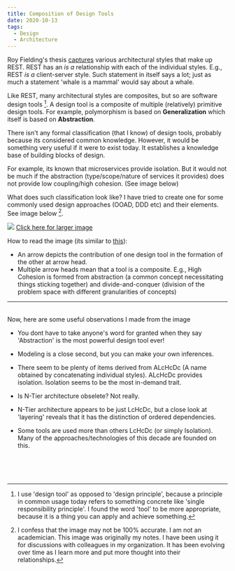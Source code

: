 ```yaml
---
title: Composition of Design Tools
date: 2020-10-13
tags:
  - Design
  - Architecture
---
```

Roy Fielding's thesis [captures](https://www.ics.uci.edu/~fielding/pubs/dissertation/rest_arch_style.htm#fig_5_9) various architectural styles that make up REST. REST has an _is a_ relationship with each of the individual styles. E.g., REST _is a_ client-server style. Such statement in itself says a lot; just as much a statement 'whale is a mammal' would say about a whale.

Like REST, many architectural styles are composites, but so are software design tools [^1]. A design tool is a composite of multiple (relatively) primitive design tools. For example, polymorphism is based on **Generalization** which itself is based on **Abstraction**. 

There isn't any formal classification (that I know) of design tools, probably because its considered common knowledge. However, it would be something very useful if it were to exist today. It establishes a knowledge base of building blocks of design. 

For example, its known that microservices provide isolation. But it would not be much if the abstraction (type/scope/nature of services it provides) does not provide low coupling/high cohesion. (See image below)

What does such classification look like? I have tried to create one for some commonly used design approaches (OOAD, DDD etc) and their elements. See image below [^2].

![](./designimages/tools.jpg)
[Click here for larger image](https://github.com/pchethan/pchethan.github.io/blob/master/content/posts/designtools/designimages/tools.jpg)

How to read the image (its similar to [this](https://www.ics.uci.edu/~fielding/pubs/dissertation/rest_arch_style.htm#fig_5_9)):

- An arrow depicts the contribution of one design tool in the formation of the other at arrow head.
- Multiple arrow heads mean that a tool is a composite. E.g., High Cohesion is formed from abstraction (a common concept necessitating things sticking together) and divide-and-conquer (division of the problem space with different granularities of concepts)

- - - -

<br/>
Now, here are some useful observations I made from the image

- You dont have to take anyone's word for granted when they say 'Abstraction' is the most powerful design tool ever!
- Modeling is a close second, but you can make your own inferences.
- There seem to be plenty of items derived from ALcHcDc (A name obtained by concatenating individual styles). ALcHcDc provides isolation. Isolation seems to be the most in-demand trait. 
- Is N-Tier architecture obselete? Not really.


- N-Tier architecture appears to be just LcHcDc, but a close look at 'layering' reveals that it has the distinction of ordered dependencies. 
- Some tools are used more than others LcHcDc (or simply Isolation). Many of the approaches/technologies of this decade are founded on this. 

<br/><br/><br/>


[^1]: I use 'design tool' as opposed to 'design principle', because a principle in common usage today refers to something concrete like 'single responsibility principle'. I found the word 'tool' to be more appropriate, because it is a thing you can apply and achieve something.

[^2]: I confess that the image may not be 100% accurate. I am not an academician. This image was originally my notes. I have been using it for discussions with colleagues in my organization. It has been evolving over time as I learn more and put more thought into their relationships.
